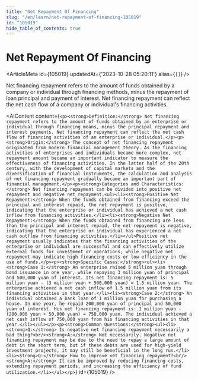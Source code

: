 ```yaml
---
title: "Net Repayment Of Financing"
slug: "/en/learn/net-repayment-of-financing-105019"
id: "105019"
hide_table_of_contents: true
---
```



# Net Repayment Of Financing

<ArticleMeta id={105019} updatedAt={'2023-10-28 05:20:11'} alias={`[]`} />
<div className='border-solid border-b border-t-0 my-4 border-[var(--ifm-color-gray-300)]' />

Net financing repayment refers to the amount of funds obtained by a company or individual through financing methods, minus the repayment of loan principal and payment of interest. Net financing repayment can reflect the net cash flow of a company or individual's financing activities.

<AIContent content={`<p><strong>Definition:</strong> Net financing repayment refers to the amount of funds obtained by an enterprise or individual through financing means, minus the principal repayment and interest payments. Net financing repayment can reflect the net cash flow of financing activities of an enterprise or individual.</p><p><strong>Origin:</strong> The concept of net financing repayment originated from modern financial management theory. As the financing activities of enterprises and individuals became more complex, net repayment amount became an important indicator to measure the effectiveness of financing activities. In the latter half of the 20th century, with the development of capital markets and the diversification of financial instruments, the calculation and analysis of net financing repayment gradually became an important part of financial management.</p><p><strong>Categories and Characteristics:</strong> Net financing repayment can be divided into positive net repayment and negative net repayment.<ul><li><strong>Positive Net Repayment:</strong> When the funds obtained from financing exceed the principal and interest repaid, the net repayment is positive, indicating that the enterprise or individual has achieved a net cash inflow from financing activities.</li><li><strong>Negative Net Repayment:</strong> When the funds obtained from financing are less than the principal and interest repaid, the net repayment is negative, indicating that the enterprise or individual has experienced a net cash outflow from financing activities.</li></ul>Positive net repayment usually indicates that the financing activities of the enterprise or individual are successful and can effectively utilize external funds for investment or operations; while negative net repayment may indicate high financing costs or low efficiency in the use of funds.</p><p><strong>Specific Cases:</strong><ul><li><strong>Case 1:</strong> An enterprise raised 5 million yuan through bond issuance in one year, while repaying 3 million yuan of principal and 500,000 yuan of interest. Its net financing repayment is: 5 million yuan - (3 million yuan + 500,000 yuan) = 1.5 million yuan. The enterprise achieved a net cash inflow of 1.5 million yuan from its financing activities in that year.</li><li><strong>Case 2:</strong> An individual obtained a bank loan of 1 million yuan for purchasing a house. In one year, he repaid 200,000 yuan of principal and 50,000 yuan of interest. His net financing repayment is: 1 million yuan - (200,000 yuan + 50,000 yuan) = 750,000 yuan. The individual achieved a net cash inflow of 750,000 yuan from his financing activities in that year.</li></ul></p><p><strong>Common Questions:</strong><ul><li><strong>Q:</strong> Is negative net financing repayment necessarily a bad thing?<br/><strong>A:</strong> Not necessarily. Negative net financing repayment may be due to the need to repay a large amount of debt in the short term, but if these debts are used for high-yield investment projects, it may still be beneficial in the long run.</li><li><strong>Q:</strong> How to improve net financing repayment?<br/><strong>A:</strong> It can be improved by reducing financing costs, extending repayment periods, and increasing the efficiency of fund utilization.</li></ul></p>`} id={105019} />
